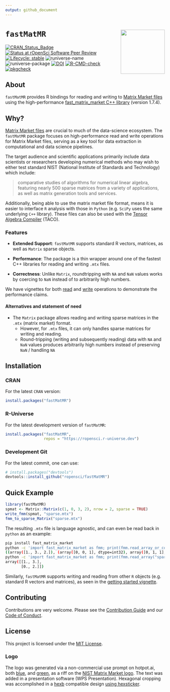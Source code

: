 ```yaml
---
output: github_document
---
```


# `fastMatMR` <img src="man/figures/logo.png" align="right" height="139" alt="" />

<!-- badges: start -->
[![CRAN_Status_Badge](http://www.r-pkg.org/badges/version/fastMatMR)](https://cran.r-project.org/package=fastMatMR)
[![Status at rOpenSci Software Peer Review](https://badges.ropensci.org/606_status.svg)](https://github.com/ropensci/software-review/issues/606)
[![Lifecycle: stable](https://img.shields.io/badge/lifecycle-stable-brightgreen.svg)](https://lifecycle.r-lib.org/articles/stages.html#stable)
![runiverse-name](https://ropensci.r-universe.dev/badges/:name)
![runiverse-package](https://ropensci.r-universe.dev/badges/fastMatMR)
[![DOI](https://zenodo.org/badge/685246044.svg)](https://zenodo.org/badge/latestdoi/685246044)
[![R-CMD-check](https://github.com/ropensci/fastMatMR/actions/workflows/R-CMD-check.yaml/badge.svg)](https://github.com/ropensci/fastMatMR/actions/workflows/R-CMD-check.yaml)
[![pkgcheck](https://github.com/ropensci/fastMatMR/workflows/pkgcheck/badge.svg)](https://github.com/ropensci/fastMatMR/actions?query=workflow%3Apkgcheck)
<!-- badges: end -->

## About

`fastMatMR` provides R bindings for reading and writing to [Matrix Market
files](https://math.nist.gov/MatrixMarket/formats.html) using the
high-performance [fast_matrix_market C++
library](https://github.com/alugowski/fast_matrix_market) (version 1.7.4).

## Why?

[Matrix Market files](https://math.nist.gov/MatrixMarket/formats.html) are
crucial to much of the data-science ecosystem. The `fastMatMR` package focuses
on high-performance read and write operations for Matrix Market files, serving
as a key tool for data extraction in computational and data science pipelines.

The target audience and scientific applications primarily include data
scientists or researchers developing numerical methods who may wish to either
test standard NIST (National Institute of Standards and Technology) which
include:

> comparative studies of algorithms for numerical linear algebra, featuring
> nearly 500 sparse matrices from a variety of applications, as well as matrix
> generation tools and services.

Additionally, being able to use the matrix market file format, means it is
easier to interface `R` analysis with those in `Python` (e.g. `SciPy` uses the
same underlying `C++` library). These files can also be used with the [Tensor
Algebra Compiler](http://tensor-compiler.org/docs/tensors.html) (TACO).

### Features

- **Extended Support**: `fastMatMR` supports standard R vectors, matrices, as
  well as `Matrix` sparse objects.

- **Performance**: The package is a thin wrapper around one of the fastest C++
  libraries for reading and writing `.mtx` files.

- **Correctness**: Unlike `Matrix`, roundtripping with `NA` and `NaN` values
  works by coercing to `NaN` instead of to arbitrarily high numbers.

We have vignettes for both
[read](https://docs.ropensci.org/fastMatMR/articles/fmm_read_bench.html) and
[write](https://docs.ropensci.org/fastMatMR/articles/fmm_write_bench.html)
operations to demonstrate the performance claims.

#### Alternatives and statement of need

- The `Matrix` package allows reading and writing sparse matrices in the `.mtx`
  (matrix market) format.
  + However, for `.mtx` files, it can only handles sparse matrices for writing
  and reading.
  + Round-tripping (writing and subsequently reading) data with `NA` and `NaN`
    values produces arbitrarily high numbers instead of preserving `NaN` /
    handling `NA`

## Installation

### CRAN

For the latest `CRAN` version:

```r
install.packages("fastMatMR")
```

### R-Universe

For the latest development version of `fastMatMR`:

```r
install.packages("fastMatMR",
                 repos = "https://ropensci.r-universe.dev")
```

### Development Git

For the latest commit, one can use:

```r
# install.packages("devtools")
devtools::install_github("ropensci/fastMatMR")
```

## Quick Example

```r
library(fastMatMR)
spmat <- Matrix::Matrix(c(1, 0, 3, 2), nrow = 2, sparse = TRUE)
write_fmm(spmat, "sparse.mtx")
fmm_to_sparse_Matrix("sparse.mtx")
```

The resulting `.mtx` file is language agnostic, and can even be read back in
`python` as an example:

```bash
pip install fast_matrix_market
python -c 'import fast_matrix_market as fmm; print(fmm.read_array_or_coo("sparse.mtx"))'
((array([1., 3., 2.]), (array([0, 0, 1], dtype=int32), array([0, 1, 1], dtype=int32))), (2, 2))
python -c 'import fast_matrix_market as fmm; print(fmm.read_array("sparse.mtx"))'
array([[1., 3.],
       [0., 2.]])
```

Similarly, `fastMatMR` supports writing and reading from other `R` objects (e.g.
standard R vectors and matrices), as seen in the [getting started
vignette](https://docs.ropensci.org/fastMatMR/articles/fastMatMR.html).

## Contributing

Contributions are very welcome. Please see the [Contribution
Guide](https://docs.ropensci.org/fastMatMR/CONTRIBUTING.html) and our [Code of
Conduct](https://ropensci.org/code-of-conduct/).

## License

This project is licensed under the [MIT License](https://docs.ropensci.org/fastMatMR/LICENSE.html).

### Logo

The logo was generated via a non-commercial use prompt on hotpot.ai, both
[blue](https://hotpot.ai/s/art-generator/8-TNiwRilbBFnQHwK), and
[green](https://hotpot.ai/s/art-generator/8-E2dBngG5nRiwCeL), as a riff on the
[NIST Matrix Market logo](https://math.nist.gov/MatrixMarket/). The text was
added in a presentation software (WPS Presentation). Hexagonal cropping was
accomplished in a [hexb](http://hexb.in/) compatible design [using
hexsticker](https://github.com/fridex/hexsticker).
